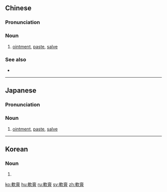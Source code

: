 {{also|软膏}}
==Chinese==
{{zh-forms|s=软膏}}

===Pronunciation===
{{zh-pron
|m=ruǎngāo
|c=jyun5 gou1
|mn=nńg-ko
|cat=n
}}

===Noun===
{{zh-noun}}

# [[ointment]], [[paste]], [[salve]]

===See also===
* {{zh-l|藥膏}}

----

==Japanese==
{{ja-kanjitab|なん|こう|yomi=o}}

===Pronunciation===
{{ja-pron|なんこう|y=o}}

===Noun===
{{ja-noun|なんこう}}

# [[ointment]], [[paste]], [[salve]]

----

==Korean==
{{ko-hanjatab}}

===Noun===
{{ko-noun|hangeul=연고}}

# {{hanja form of|연고|[[ointment]], [[paste]], [[salve]]}}

[[ko:軟膏]]
[[hu:軟膏]]
[[ru:軟膏]]
[[sv:軟膏]]
[[zh:軟膏]]